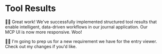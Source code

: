 # Tool Results

👨‍💼 Great work! We've successfully implemented structured tool results that enable intelligent, data-driven workflows in our journal application. Our MCP UI is now more responsive. Woo!

🧝‍♀️ I'm going to prep us for a new requirement we have for the entry viewer. <NextDiffLink>Check out my changes</NextDiffLink> if you'd like.
